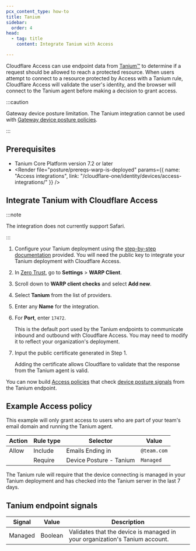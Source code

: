 ```yaml
---
pcx_content_type: how-to
title: Tanium
sidebar:
  order: 4
head:
  - tag: title
    content: Integrate Tanium with Access

---
```



Cloudflare Access can use endpoint data from [Tanium™](https://www.tanium.com/) to determine if a request should be allowed to reach a protected resource. When users attempt to connect to a resource protected by Access with a Tanium rule, Cloudflare Access will validate the user's identity, and the browser will connect to the Tanium agent before making a decision to grant access.

:::caution

Gateway device posture limitation. The Tanium integration cannot be used with [Gateway device posture policies](/cloudflare-one/policies/gateway/network-policies/#device-posture).


:::

## Prerequisites

* Tanium Core Platform version 7.2 or later
* <Render file="posture/prereqs-warp-is-deployed" params={{ name: "Access integrations", link: "/cloudflare-one/identity/devices/access-integrations/" }} />

## Integrate Tanium with Cloudflare Access

:::note


The integration does not currently support Safari.


:::

1. Configure your Tanium deployment using the [step-by-step documentation](https://docs.tanium.com/endpoint_identity/endpoint_identity/userguide.html) provided. You will need the public key to integrate your Tanium deployment with Cloudflare Access.

2. In [Zero Trust](https://one.dash.cloudflare.com), go to **Settings** > **WARP Client**.

3. Scroll down to **WARP client checks** and select **Add new**.

4. Select **Tanium** from the list of providers.

5. Enter any **Name** for the integration.

6. For **Port**, enter `17472`.

   This is the default port used by the Tanium endpoints to communicate inbound and outbound with Cloudflare Access. You may need to modify it to reflect your organization's deployment.

7. Input the public certificate generated in Step 1.

   Adding the certificate allows Cloudflare to validate that the response from the Tanium agent is valid.

You can now build [Access policies](/cloudflare-one/policies/access/) that check [device posture signals](#tanium-endpoint-signals) from the Tanium endpoint.

## Example Access policy

This example will only grant access to users who are part of your team's email domain and running the Tanium agent.

| Action | Rule type | Selector                | Value       |
| ------ | --------- | ----------------------- | ----------- |
| Allow  | Include   | Emails Ending in        | `@team.com` |
|        | Require   | Device Posture - Tanium | `Managed`   |

The Tanium rule will require that the device connecting is managed in your Tanium deployment and has checked into the Tanium server in the last 7 days.

## Tanium endpoint signals

| Signal  | Value   | Description                                                                 |
| ------- | ------- | --------------------------------------------------------------------------- |
| Managed | Boolean | Validates that the device is managed in your organization's Tanium account. |
